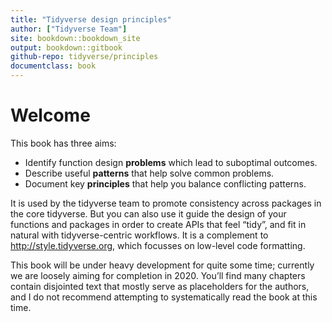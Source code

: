 ```yaml
--- 
title: "Tidyverse design principles"
author: ["Tidyverse Team"]
site: bookdown::bookdown_site
output: bookdown::gitbook
github-repo: tidyverse/principles
documentclass: book
---
```


# Welcome {-}

This book has three aims:

* Identify function design __problems__ which lead to suboptimal outcomes.
* Describe useful __patterns__ that help solve common problems.
* Document key __principles__ that help you balance conflicting patterns.

It is used by the tidyverse team to promote consistency across packages in the core tidyverse. But you can also use it guide the design of your functions and packages in order to create APIs that feel "tidy", and fit in natural with tidyverse-centric workflows. It is a complement to <http://style.tidyverse.org>, which focusses on low-level code formatting.

This book will be under heavy development for quite some time; currently we are loosely aiming for completion in 2020. You'll find many chapters contain disjointed text that mostly serve as placeholders for the authors, and I do not recommend attempting to systematically read the book at this time.
